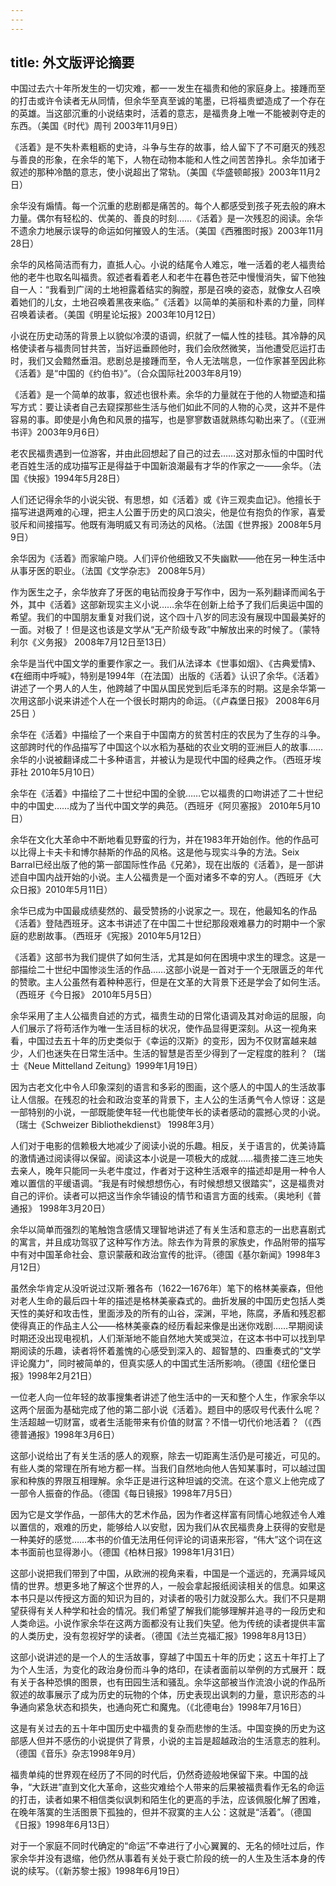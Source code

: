 ```yaml
---
---
---
```

title: 外文版评论摘要
---








中国过去六十年所发生的一切灾难，都一一发生在福贵和他的家庭身上。接踵而至的打击或许令读者无从同情，但余华至真至诚的笔墨，已将福贵塑造成了一个存在的英雄。当这部沉重的小说结束时，活着的意志，是福贵身上唯一不能被剥夺走的东西。（美国《时代》周刊 2003年11月9日）

《活着》是不失朴素粗粝的史诗，斗争与生存的故事，给人留下了不可磨灭的残忍与善良的形象，在余华的笔下，人物在动物本能和人性之间苦苦挣扎。余华加诸于叙述的那种冷酷的意志，使小说超出了常轨。（美国《华盛顿邮报》2003年11月2日）

余华没有煽情。每一个沉重的悲剧都是痛苦的。每个人都感受到孩子死去般的麻木力量。偶尔有轻松的、优美的、善良的时刻……《活着》是一次残忍的阅读。余华不遗余力地展示误导的命运如何摧毁人的生活。（美国《西雅图时报》2003年11月28日）

余华的风格简洁而有力，直抵人心。小说的结尾令人难忘，唯一活着的老人福贵给他的老牛也取名叫福贵。叙述者看着老人和老牛在暮色苍茫中慢慢消失，留下他独自一人：“我看到广阔的土地袒露着结实的胸膛，那是召唤的姿态，就像女人召唤着她们的儿女，土地召唤着黑夜来临。”《活着》以简单的美丽和朴素的力量，同样召唤着读者。（美国《明星论坛报》2003年10月12日）

小说在历史动荡的背景上以貌似冷漠的语调，织就了一幅人性的挂毯。其冷静的风格使读者与福贵同甘共苦，当好运垂顾他时，我们会欣然微笑，当他遭受厄运打击时，我们又会黯然垂泪。悲剧总是接踵而至，令人无法喘息，一位作家甚至因此称《活着》是“中国的《约伯书》”。（合众国际社2003年8月19）

《活着》是一个简单的故事，叙述也很朴素。余华的力量就在于他的人物塑造和描写方式：要让读者自己去窥探那些生活与他们如此不同的人物的心灵，这并不是件容易的事。即使是小角色和风景的描写，也是寥寥数语就熟练勾勒出来了。（《亚洲书评》2003年9月6日）

老农民福贵遇到一位游客，并由此回想起了自己的过去……这对那永恒的中国时代老百姓生活的成功描写正是得益于中国新浪潮最有才华的作家之一——余华。（法国《快报》1994年5月28日）

人们还记得余华的小说尖锐、有思想，如《活着》或《许三观卖血记》。他擅长于描写进退两难的心理，把主人公置于历史的风口浪尖，他是位有抱负的作家，喜爱驳斥和间接描写。他既有海明威又有司汤达的风格。（法国《世界报》2008年5月9日）

余华因为《活着》而家喻户晓。人们评价他细致又不失幽默——他在另一种生活中从事牙医的职业。（法国《文学杂志》 2008年5月）

作为医生之子，余华放弃了牙医的电钻而投身于写作中，因为一系列翻译而闻名于外，其中《活着》这部新现实主义小说……余华在创新上给予了我们后奥运中国的希望。我们的中国朋友重复对我们说，这个四十八岁的同志没有展现中国最美好的一面。对极了！但是这也该是文学从“无产阶级专政”中解放出来的时候了。（蒙特利尔《义务报》 2008年7月12日至13日）

余华是当代中国文学的重要作家之一。我们从法译本《世事如烟》、《古典爱情》、《在细雨中呼喊》，特别是1994年（在法国）出版的《活着》认识了余华。《活着》讲述了一个男人的人生，他跨越了中国从国民党到后毛泽东的时期。这是余华第一次用这部小说来讲述个人在一个很长时期内的命运。（《卢森堡日报》 2008年6月25日 ）

余华在《活着》中描绘了一个来自于中国南方的贫苦村庄的农民为了生存的斗争。这部跨时代的作品描写了中国这个以水稻为基础的农业文明的亚洲巨人的故事……余华的小说被翻译成二十多种语言，并被认为是现代中国的经典之作。（西班牙埃菲社 2010年5月10日）

余华在《活着》中描绘了二十世纪中国的全貌……它以福贵的口吻讲述了二十世纪中的中国史……成为了当代中国文学的典范。（西班牙《阿贝塞报》 2010年5月10日）

余华在文化大革命中不断地看见野蛮的行为，并在1983年开始创作。他的作品可以比得上卡夫卡和博尔赫斯的作品的风格。这是他与现实斗争的方法。Seix Barral已经出版了他的第一部国际性作品《兄弟》，现在出版的《活着》，是一部讲述自中国内战开始的小说。主人公福贵是一个面对诸多不幸的穷人。（西班牙《大众日报》2010年5月11日）

余华已成为中国最成绩斐然的、最受赞扬的小说家之一。现在，他最知名的作品《活着》登陆西班牙。这本书讲述了在中国二十世纪那段艰难暴力的时期中一个家庭的悲剧故事。（西班牙《宪报》2010年5月12日）

《活着》这部书为我们提供了如何生活，尤其是如何在困境中求生的理念。这是一部描绘二十世纪中国惨淡生活的作品……这部小说是一首对于一个无限匮乏的年代的赞歌。主人公虽然有着种种恶行，但是在文革的大背景下还是学会了如何生活。（西班牙《今日报》 2010年5月5日）

余华采用了主人公福贵自述的方式，福贵生动的日常化语调及其对命运的屈服，向人们展示了将苟活作为唯一生活目标的状况，使作品显得更深刻。从这一视角来看，中国过去五十年的历史类似于《幸运的汉斯》的变形，因为不仅财富越来越少，人们也迷失在日常生活中。生活的智慧是否至少得到了一定程度的胜利？（瑞士《Neue Mittelland Zeitung》1999年1月19日）

因为古老文化中令人印象深刻的语言和多彩的图画，这个感人的中国人的生活故事让人信服。在残忍的社会和政治变革的背景下，主人公的生活勇气令人惊讶：这是一部特别的小说，一部既能使年轻一代也能使年长的读者感动的震撼心灵的小说。（瑞士《Schweizer Bibliothekdienst》 1998年3月）

人们对于电影的信赖极大地减少了阅读小说的乐趣。相反，关于语言的，优美诗篇的激情通过阅读得以保留。阅读这本小说是一项极大的成就……福贵接二连三地失去亲人，晚年只能同一头老牛度过，作者对于这种生活艰辛的描述却是用一种令人难以置信的平缓语调。“我是有时候想想伤心，有时候想想又很踏实”，这是福贵对自己的评价。读者可以把这当作余华铺设的情节和语言方面的线索。（奥地利《普通报》 1998年3月20日）

余华以简单而强烈的笔触饱含感情又理智地讲述了有关生活和意志的一出悲喜剧式的寓言，并且成功驾驭了这种写作方法。除去作为背景的家族史，作品附带的描写中有对中国革命社会、意识蒙蔽和政治宣传的批评。（德国《基尔新闻》1998年3月12日）

虽然余华肯定从没听说过汉斯·雅各布（1622—1676年）笔下的格林美豪森，但他对老人生命的最后四十年的描述是格林美豪森式的。曲折发展的中国历史包括人类天性的美好和攻击性，里面涉及的所有的山谷，深渊，平地，陈腐，矛盾和残忍都使得真正的作品主人公——格林美豪森的经历看起来像是出迷你戏剧……早期阅读时期还没出现电视机，人们渐渐地不能自然地大笑或哭泣，在这本书中可以找到早期阅读的乐趣，读者将怀着羞愧的心感受到深入的、超智慧的、四重奏式的“文学评论魔力”，同时被简单的，但真实感人的中国式生活所影响。（德国《纽伦堡日报》1998年2月21日）

一位老人向一位年轻的故事搜集者讲述了他生活中的一天和整个人生，作家余华以这两个层面为基础完成了他的第二部小说《活着》。题目中的感叹号代表什么呢？生活超越一切财富，或者生活能带来有价值的财富？不惜一切代价地活着？（《西德普通报》1998年3月6日）

这部小说给出了有关生活的感人的观察，除去一切距离生活仍是可接近，可见的。有些人类的常理在所有地方都一样。当我们自然地向他人告知某事时，可以越过国家和种族的界限互相理解。余华正是进行这种坦诚的交流。在这个意义上他完成了一部令人振奋的作品。（德国《每日镜报》1998年7月5日）

因为它是文学作品，一部伟大的艺术作品，因为作者这样富有同情心地叙述令人难以置信的，艰难的历史，能够给人以安慰，因为我们从农民福贵身上获得的安慰是一种美好的感觉……本书的价值无法用任何评论的词语来形容，“伟大”这个词在这本书面前也显得渺小。（德国《柏林日报》1998年1月31日）

这部小说把我们带到了中国，从欧洲的视角来看，中国是一个遥远的，充满异域风情的世界。想更多地了解这个世界的人，一般会拿起报纸阅读相关的信息。如果这本书只是以传授这方面的知识为目的，对读者的吸引力就没那么大。我们不只是期望获得有关人种学和社会的情况。我们希望了解我们能够理解并追寻的一段历史和人类命运。小说作家余华在这两方面都没有让我们失望。他为传统的读者提供丰富的人类历史，没有忽视好学的读者。（德国《法兰克福汇报》1998年8月13日）

这部小说讲述的是一个人的生活故事，穿越了中国五十年的历史；这五十年打上了为个人生活，为变化的政治身份而斗争的烙印，在读者面前以举例的方式展开：既有关于各种恐惧的图景，也有田园生活和骚乱。余华这部被当作流浪小说的作品所叙述的故事展示了成为历史的玩物的个体，历史表现出讽刺的力量，意识形态的斗争通向紧急状态和损失，也通向死亡和魔鬼。（《北德电台》1998年7月16日）

这是有关过去的五十年中国历史中福贵的复杂而悲惨的生活。中国变换的历史为这部感人但并不感伤的小说提供了背景，小说的主旨是超越政治的生活意志的胜利。（德国《音乐》杂志1998年9月）

福贵单纯的世界观在经历了不同的时代后，仍然奇迹般地保留下来。中国的战争，“大跃进”直到文化大革命，这些灾难给个人带来的后果被福贵看作无名的命运的打击，读者如果不相信类似讽刺和陌生化的更高的手法，应该佩服化解了困难，在晚年落寞的生活图景下孤独的，但并不寂寞的主人公：这就是“活着”。（德国《日报》1998年6月13日）

对于一个家庭不同时代确定的“命运”不幸进行了小心翼翼的、无名的倾吐过后，作家余华并没有退缩，他仍然从事着有关处于衰亡阶段的统一的人生及生活本身的传说的续写。（《新苏黎士报》1998年6月19日）